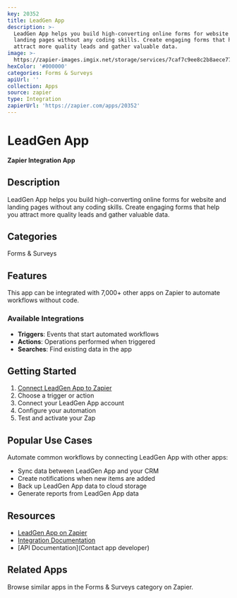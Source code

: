 ```yaml
---
key: 20352
title: LeadGen App
description: >-
  LeadGen App helps you build high-converting online forms for website and
  landing pages without any coding skills. Create engaging forms that help you
  attract more quality leads and gather valuable data.
image: >-
  https://zapier-images.imgix.net/storage/services/7caf7c9ee8c2b8aece77ca53592d640c.png?auto=format%2Ccompress&ixlib=python-3.0.0&q=50
hexColor: '#000000'
categories: Forms & Surveys
apiUrl: ''
collection: Apps
source: zapier
type: Integration
zapierUrl: 'https://zapier.com/apps/20352'
---
```

# LeadGen App

**Zapier Integration App**

## Description

LeadGen App helps you build high-converting online forms for website and landing pages without any coding skills. Create engaging forms that help you attract more quality leads and gather valuable data.

## Categories

Forms & Surveys

## Features

This app can be integrated with 7,000+ other apps on Zapier to automate workflows without code.

### Available Integrations

- **Triggers**: Events that start automated workflows
- **Actions**: Operations performed when triggered
- **Searches**: Find existing data in the app

## Getting Started

1. [Connect LeadGen App to Zapier](https://zapier.com/apps/20352)
2. Choose a trigger or action
3. Connect your LeadGen App account
4. Configure your automation
5. Test and activate your Zap

## Popular Use Cases

Automate common workflows by connecting LeadGen App with other apps:

- Sync data between LeadGen App and your CRM
- Create notifications when new items are added
- Back up LeadGen App data to cloud storage
- Generate reports from LeadGen App data

## Resources

- [LeadGen App on Zapier](https://zapier.com/apps/20352)
- [Integration Documentation](https://zapier.com/apps/20352/integrations)
- [API Documentation](Contact app developer)

## Related Apps

Browse similar apps in the Forms & Surveys category on Zapier.
